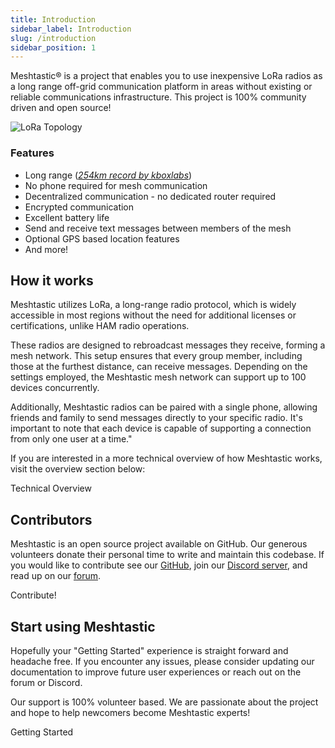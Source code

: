 ```yaml
---
title: Introduction
sidebar_label: Introduction
slug: /introduction
sidebar_position: 1
---
```



Meshtastic® is a project that enables you to use inexpensive LoRa radios as a long range off-grid communication platform in areas without existing or reliable communications infrastructure. This project is 100% community driven and open source!

![LoRa Topology](/img/introduction/lora-topology-2.png)

### Features

- Long range ([_254km record by kboxlabs_](/docs/overview/range-tests#current-ground-record-254km))
- No phone required for mesh communication
- Decentralized communication - no dedicated router required
- Encrypted communication
- Excellent battery life
- Send and receive text messages between members of the mesh
- Optional GPS based location features
- And more!

## How it works

Meshtastic utilizes LoRa, a long-range radio protocol, which is widely accessible in most regions without the need for additional licenses or certifications, unlike HAM radio operations.

These radios are designed to rebroadcast messages they receive, forming a mesh network. This setup ensures that every group member, including those at the furthest distance, can receive messages. Depending on the settings employed, the Meshtastic mesh network can support up to 100 devices concurrently.

Additionally, Meshtastic radios can be paired with a single phone, allowing friends and family to send messages directly to your specific radio. It's important to note that each device is capable of supporting a connection from only one user at a time."

If you are interested in a more technical overview of how Meshtastic works, visit the overview section below:

<div className="indexCtasBody">
  <Link
    className={"button button--outline  button--lg cta--button"}
    to={"/docs/overview"}
  >
    Technical Overview
  </Link>
</div>

## Contributors

Meshtastic is an open source project available on GitHub. Our generous volunteers donate their personal time to write and maintain this codebase. If you would like to contribute see our [GitHub](https://github.com/meshtastic), join our [Discord server](https://discord.gg/ktMAKGBnBs), and read up on our [forum](https://meshtastic.discourse.group).

<div className="indexCtasBody">
  <Link
    className={"button button--outline  button--lg cta--button"}
    to={"/docs/contributing"}
  >
    Contribute!
  </Link>
</div>

<!--- FIXME add Github organization list/contributor list --->

## Start using Meshtastic

Hopefully your "Getting Started" experience is straight forward and headache free. If you encounter any issues, please consider updating our documentation to improve future user experiences or reach out on the forum or Discord.

Our support is 100% volunteer based. We are passionate about the project and hope to help newcomers become Meshtastic experts!

<div className="indexCtasBody">
  <Link
    className={"button button--outline  button--lg cta--button"}
    to={"/docs/getting-started"}
  >
    Getting Started
  </Link>
</div>
